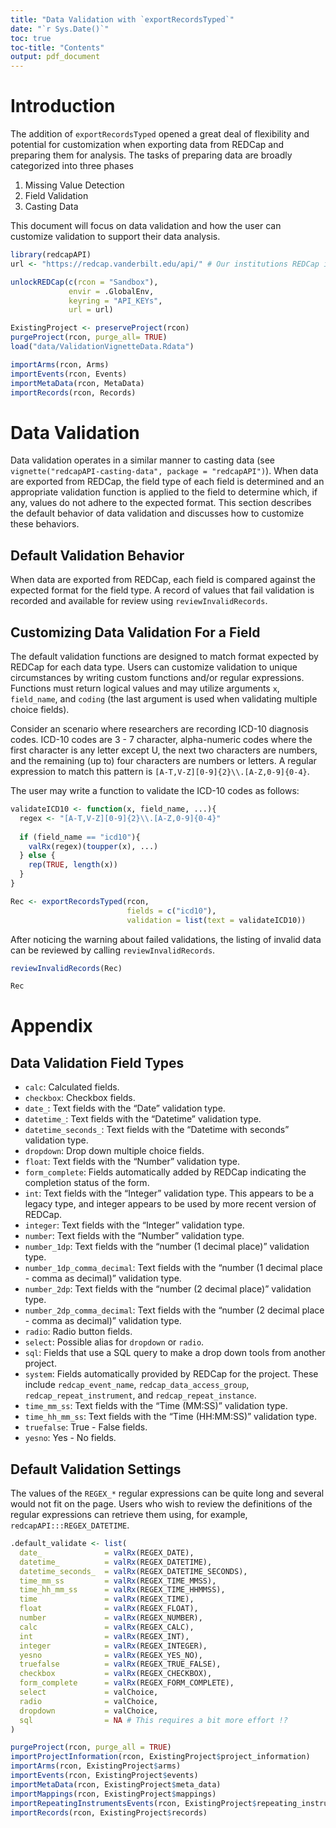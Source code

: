 ```yaml
---
title: "Data Validation with `exportRecordsTyped`"
date: "`r Sys.Date()`"
toc: true
toc-title: "Contents"
output: pdf_document
---
```


# Introduction

The addition of `exportRecordsTyped` opened a great deal of flexibility and potential for customization when exporting data from REDCap and preparing them for analysis. The tasks of preparing data are broadly categorized into three phases

1. Missing Value Detection 
2. Field Validation
3. Casting Data

This document will focus on data validation and how the user can customize validation to support their data analysis. 

```r
library(redcapAPI)
url <- "https://redcap.vanderbilt.edu/api/" # Our institutions REDCap instance

unlockREDCap(c(rcon = "Sandbox"), 
             envir = .GlobalEnv,
             keyring = "API_KEYs", 
             url = url)
```

```r
ExistingProject <- preserveProject(rcon)
purgeProject(rcon, purge_all= TRUE)
load("data/ValidationVignetteData.Rdata")

importArms(rcon, Arms)
importEvents(rcon, Events)
importMetaData(rcon, MetaData)
importRecords(rcon, Records)
```

# Data Validation

Data validation operates in a similar manner to casting data (see `vignette("redcapAPI-casting-data", package = "redcapAPI")`). When data are exported from REDCap, the field type of each field is determined and an appropriate validation function is applied to the field to determine which, if any, values do not adhere to the expected format. This section describes the default behavior of data validation and discusses how to customize these behaviors.

## Default Validation Behavior

When data are exported from REDCap, each field is compared against the expected format for the field type. A record of values that fail validation is recorded and available for review using `reviewInvalidRecords`. 

## Customizing Data Validation For a Field

The default validation functions are designed to match format expected by REDCap for each data type. Users can customize validation to unique circumstances by writing custom functions and/or regular expressions. Functions must return logical values and may utilize arguments `x`, `field_name`, and `coding` (the last argument is used when validating multiple choice fields).

Consider an scenario where researchers are recording ICD-10 diagnosis codes. ICD-10 codes are 3 - 7 character, alpha-numeric codes where the first character is any letter except U, the next two characters are numbers, and the remaining (up to) four characters are numbers or letters.  A regular expression to match this pattern is `[A-T,V-Z][0-9]{2}\\.[A-Z,0-9]{0-4}`.

The user may write a function to validate the ICD-10 codes as follows:

```r
validateICD10 <- function(x, field_name, ...){
  regex <- "[A-T,V-Z][0-9]{2}\\.[A-Z,0-9]{0-4}"
  
  if (field_name == "icd10"){
    valRx(regex)(toupper(x), ...)
  } else {
    rep(TRUE, length(x))
  }
}

Rec <- exportRecordsTyped(rcon, 
                          fields = c("icd10"), 
                          validation = list(text = validateICD10))
```

After noticing the warning about failed validations, the listing of invalid data can be reviewed by calling `reviewInvalidRecords`.

```r
reviewInvalidRecords(Rec)
```

```r
Rec
```


\clearpage
# Appendix

## Data Validation Field Types

* `calc`: Calculated fields.
* `checkbox`: Checkbox fields.
* `date_`: Text fields with the "Date" validation type. 
* `datetime_`: Text fields with the "Datetime" validation type.
* `datetime_seconds_`: Text fields with the "Datetime with seconds" validation type.
* `dropdown`: Drop down multiple choice fields.
* `float`: Text fields with the "Number" validation type.
* `form_complete`: Fields automatically added by REDCap indicating the completion status of the form.
* `int`: Text fields with the "Integer" validation type. This appears to be a legacy type, and integer appears to be used by more recent version of REDCap.
* `integer`: Text fields with the "Integer" validation type.
* `number`: Text fields with the "Number" validation type.
* `number_1dp`: Text fields with the "number (1 decimal place)" validation type.
* `number_1dp_comma_decimal`: Text fields with the "number (1 decimal place - comma as decimal)" validation type.
* `number_2dp`: Text fields with the "number (2 decimal place)" validation type.
* `number_2dp_comma_decimal`: Text fields with the "number (2 decimal place - comma as decimal)" validation type.
* `radio`: Radio button fields.
* `select`: Possible alias for `dropdown` or `radio`.
* `sql`: Fields that use a SQL query to make a drop down tools from another project.
* `system`: Fields automatically provided by REDCap for the project. These include `redcap_event_name`, `redcap_data_access_group`, `redcap_repeat_instrument`, and `redcap_repeat_instance`.
* `time_mm_ss`: Text fields with the "Time (MM:SS)" validation type.
* `time_hh_mm_ss`: Text fields with the "Time (HH:MM:SS)" validation type.
* `truefalse`: True - False fields.
* `yesno`: Yes - No fields.

## Default Validation Settings

The values of the `REGEX_*` regular expressions can be quite long and several would not fit on the page. Users who wish to review the definitions of the regular expressions can retrieve them using, for example, `redcapAPI:::REGEX_DATETIME`.

```r
.default_validate <- list(
  date_              = valRx(REGEX_DATE),              
  datetime_          = valRx(REGEX_DATETIME),
  datetime_seconds_  = valRx(REGEX_DATETIME_SECONDS),
  time_mm_ss         = valRx(REGEX_TIME_MMSS),
  time_hh_mm_ss      = valRx(REGEX_TIME_HHMMSS),
  time               = valRx(REGEX_TIME),
  float              = valRx(REGEX_FLOAT),
  number             = valRx(REGEX_NUMBER),
  calc               = valRx(REGEX_CALC),
  int                = valRx(REGEX_INT),
  integer            = valRx(REGEX_INTEGER),
  yesno              = valRx(REGEX_YES_NO),
  truefalse          = valRx(REGEX_TRUE_FALSE),
  checkbox           = valRx(REGEX_CHECKBOX),
  form_complete      = valRx(REGEX_FORM_COMPLETE),
  select             = valChoice,
  radio              = valChoice,
  dropdown           = valChoice,
  sql                = NA # This requires a bit more effort !?
)
```

```r
purgeProject(rcon, purge_all = TRUE)
importProjectInformation(rcon, ExistingProject$project_information)
importArms(rcon, ExistingProject$arms)
importEvents(rcon, ExistingProject$events)
importMetaData(rcon, ExistingProject$meta_data)
importMappings(rcon, ExistingProject$mappings)
importRepeatingInstrumentsEvents(rcon, ExistingProject$repeating_instruments)
importRecords(rcon, ExistingProject$records)
```
